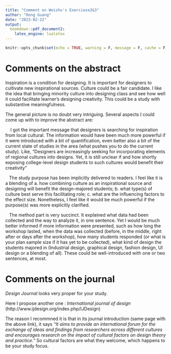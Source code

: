 ```yaml
---
title: "Comment on Weishu's Exerciese2&3"
author: "Rong Guang"
date: "2023-02-22"
output:
  bookdown::pdf_document2:
    latex_engine: lualatex
---
```


```r
knitr::opts_chunk$set(echo = TRUE, warning = F, message = F, cache = F, fig.align = 'center')
```

# Comments on the abstract

Inspiration is a condition for designing. It is important for designers to cultivate new inspirational sources. Culture could be a fair candidate. I like the idea that bringing minority culture into designing class and see how well it could facilitate learner's designing creativity. This could be a study with substantive meaningfulness.

The general picture is no doubt very intriguing. Several aspects I could come up with to improve the abstract are: 

&nbsp;&nbsp;&nbsp; I got the important message that designers is searching for inspiration from local cultural. The information would have been much more powerful if it were introduced with a bit of quantification, even better also a bit of the current state of studies in the area (what pushes you to do the current study). Like, "Designers are increasingly seeking for incorporating elements of regional cultures into designs. Yet, it is still unclear if and how shortly exposing college-level design students to such cultures would benefit their creativity"

&nbsp;&nbsp;&nbsp;The study purpose has been implicitly delivered to readers. I feel like it is a blending of a. how combining culture as an inspirational source and designing will benefit the design-majored students; b. what type(s) of culture best serve this facilitating role; c. what are the influencing factors to the effect size. Nonetheless, I feel like it would be much powerful if the purpose(s) was more explicitly clarified. 

&nbsp;&nbsp;&nbsp;The method part is very succinct. It explained what data had been collected and the way to analyze it, in one sentence. Yet I would be much better informed if more information were presented, such as how long the workshop lasted, when the data was collected (before, in the middle, right after or days after the workshop), how many students responded (or what is your plan sample size if it has yet to be collected), what kind of design the students majored in (Industrial design, graphical design, fashion design, UI design or a blending of all). These could be well-introduced with one or two sentences, at most. 

# Comments on the journal

*Design Journal* looks very proper for your study.

Here I propose another one : *International journal of design* (http://www.ijdesign.org/index.php/IJDesign)

The reason I recommned it is that in its journal introduction (same page with the above link), it says *"It aims to provide an international forum for the exchange of ideas and findings from researchers across different cultures and encourages research on the impact of cultural factors on design theory and practice."* So cultural factors are what they welcome, which happens to be your study focus. 
